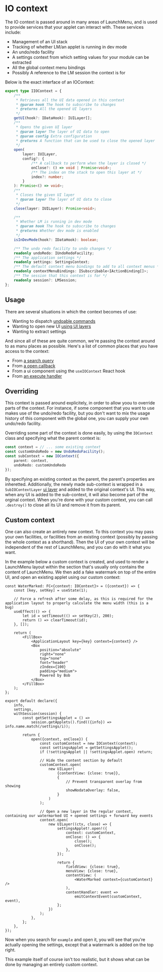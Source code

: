 # IO context

The IO context is passed around in many areas of LaunchMenu, and is used to provide services that your applet can interact with. These services include:

-   Management of an UI stack
-   Tracking of whether LM/an applet is running in dev mode
-   An undo/redo facility
-   A settings context from which setting values for your module can be extracted
-   All the global context menu bindings
-   Possibly A reference to the LM session the context is for

Below is the exact interface of an IOContext:

```ts title=IIOContext.ts source=https://github.com/LaunchMenu/LaunchMenu/blob/master/packages/core/src/context/_types/IIOContext.ts
export type IIOContext = {
    /**
     * Retrieves all the UI data opened in this context
     * @param hook The hook to subscribe to changes
     * @returns All the opened UI layers
     */
    getUI(hook?: IDataHook): IUILayer[];
    /**
     * Opens the given UI layer
     * @param layer The layer of UI data to open
     * @param config Extra configuration
     * @returns A function that can be used to close the opened layer
     */
    open(
        layer: IUILayer,
        config?: {
            /** A callback to perform when the layer is closed */
            onClose?: () => void | Promise<void>;
            /** The index on the stack to open this layer at */
            index?: number;
        }
    ): Promise<() => void>;
    /**
     * Closes the given UI layer
     * @param layer The layer of UI data to close
     */
    close(layer: IUILayer): Promise<void>;

    /**
     * Whether LM is running in dev mode
     * @param hook The hook to subscribe to changes
     * @returns Whether dev mode is enabled
     */
    isInDevMode(hook?: IDataHook): boolean;

    /** The undo redo facility to undo changes */
    readonly undoRedo: IUndoRedoFacility;
    /** The application settings */
    readonly settings: SettingsContext;
    /** The default context menu bindings to add to all context menus */
    readonly contextMenuBindings: ISubscribable<IActionBinding[]>;
    /** The session that this context is for */
    readonly session?: LMSession;
};
```

## Usage

There are several situations in which the context becomes of use:

-   Wanting to dispatch [undoable commands](/docs/concepts/interaction/undo-redo#commands)
-   Wanting to open new UI [using UI layers](/docs/concepts/ui/uilayers)
-   Wanting to extract settings

And since all of these are quite common, we're passing the context around to as manu places as possible. Here's a list of common places that you have access to the context:

-   From [a search query](/docs/concepts/interaction/search-system#searchables)
-   From [a open callback](http://localhost:3000/docs/concepts/applet-format#open)
-   From a ui component using the `useIOContext` React hook
-   From [an execute handler](/docs/concepts/interaction/common-actions#execute-action)

## Overriding

This context is passed around explicitely, in order to allow yoou to override parts of the context. For instance, if some component that you want to use makes use of the undo/redo facility, but you don't want to mix the usage history of this component with the global one, you can supply your own undo/redo facility.

Overriding some part of the context is done easily, by using the `IOContext` class and specifying what the parent context is:

```ts title=contextOverrideExample.ts
const context = // ... some existing context
const customUndoRedo = new UndoRedoFacility();
const subContext = new IOContext({
    parent: context,
    undoRedo: customUndoRedo
});
```

By specifying an existing context as the parent, the parent's properties are inheretted. Additionally, the newly made sub-context is wrapped in a `SubIOContextLayer` [ui layer](/docs/concepts/ui/uilayers) and added to the original context's UI. This way, when any UI is added to the sub-context, it will also become part of the orginal context. When you're done with your custom context, you can call `.destroy()` to close all its UI and remove it from its parent.

## Custom context

One can also create an antirely new context. To this context you may pass your own facilities, or facilities from an existing context (possibly by passing the whole context as a shorthand). Then the UI of your own context will be independent of the rest of LaunchMenu, and you can do with it what you want.

In the example below a custom context is created, and used to render a LaunchMenu layout within the section that's usually only contains the content of LaunchMenu. We then add a fake watermark on top of the entire UI, and open an existing applet using our custom context:

```tsx title=src/index.tsx source=https://github.com/LaunchMenu/LM-applet-examples/tree/main/examples/baseContext video=https://raw.github.com/LaunchMenu/LM-applet-examples/main/examples/baseContext/recordings/demo.webm
const WaterMarked: FC<{context: IOContext}> = ({context}) => {
    const [key, setKey] = useState(1);

    // Force a refresh after some delay, as this is required for the application layout to properly calculate the menu width (this is a bug)
    useEffect(() => {
        let id = setTimeout(() => setKey(2), 200);
        return () => clearTimeout(id);
    }, []);

    return (
        <FillBox>
            <ApplicationLayout key={key} context={context} />
            <Box
                position="absolute"
                right="none"
                top="none"
                font="header"
                zIndex={100}
                padding="medium">
                Powered by Bob
            </Box>
        </FillBox>
    );
};

export default declare({
    info,
    settings,
    withSession(session) {
        const getSettingsApplet = () =>
            session.getApplets().find(({info}) => info.name.match(/settings/i));

        return {
            open({context, onClose}) {
                const customContext = new IOContext(context);
                const settingsApplet = getSettingsApplet();
                if (!settingsApplet || !settingsApplet.open) return;

                // Hide the content section by default
                customContext.open(
                    new UILayer(
                        {contentView: {close: true}},
                        {
                            // Prevent transparent overlay from showing
                            showNodataOverlay: false,
                        }
                    )
                );

                // Open a new layer in the regular context,  containing our watermarked UI + opened settings + forward key events
                context.open(
                    new UILayer((ctx, close) => {
                        settingsApplet!.open!({
                            context: customContext,
                            onClose: () => {
                                close();
                                onClose();
                            },
                        });

                        return {
                            fieldView: {close: true},
                            menuView: {close: true},
                            contentView: (
                                <WaterMarked context={customContext} />
                            ),
                            contentHandler: event =>
                                emitContextEvent(customContext, event),
                        };
                    })
                );
            },
        };
    },
});
```

Now when you search for `example` and open it, you will see that you're actually opening the settings, except that a watermark is added on the top right.

This example itself of course isn't too realistic, but it shows what can be done by managing an entirely custom context.
